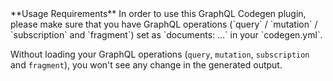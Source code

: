 
<Callout type="warning" emoji="⚠️">
**Usage Requirements**
In order to use this GraphQL Codegen plugin, please make sure that you have GraphQL operations (`query` / `mutation` / `subscription` and `fragment`) set as `documents: …` in your `codegen.yml`.

Without loading your GraphQL operations (`query`, `mutation`, `subscription` and `fragment`), you won't see any change in the generated output.

</Callout>
